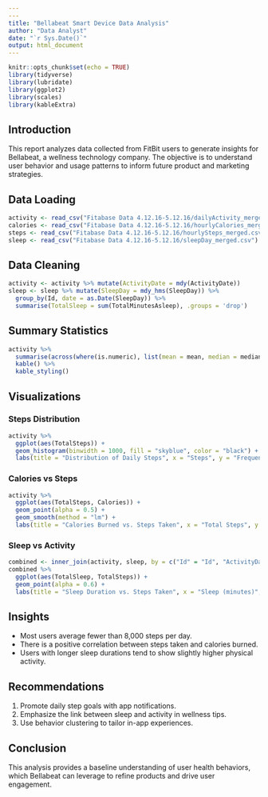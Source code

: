 ---
---
title: "Bellabeat Smart Device Data Analysis"
author: "Data Analyst"
date: "`r Sys.Date()`"
output: html_document
---

```{r setup, include=FALSE}
knitr::opts_chunk$set(echo = TRUE)
library(tidyverse)
library(lubridate)
library(ggplot2)
library(scales)
library(kableExtra)
```

## Introduction
This report analyzes data collected from FitBit users to generate insights for Bellabeat, a wellness technology company. The objective is to understand user behavior and usage patterns to inform future product and marketing strategies.

## Data Loading
```{r load-data}
activity <- read_csv("Fitabase Data 4.12.16-5.12.16/dailyActivity_merged.csv")
calories <- read_csv("Fitabase Data 4.12.16-5.12.16/hourlyCalories_merged.csv")
steps <- read_csv("Fitabase Data 4.12.16-5.12.16/hourlySteps_merged.csv")
sleep <- read_csv("Fitabase Data 4.12.16-5.12.16/sleepDay_merged.csv")
```

## Data Cleaning
```{r clean-data}
activity <- activity %>% mutate(ActivityDate = mdy(ActivityDate))
sleep <- sleep %>% mutate(SleepDay = mdy_hms(SleepDay)) %>% 
  group_by(Id, date = as.Date(SleepDay)) %>% 
  summarise(TotalSleep = sum(TotalMinutesAsleep), .groups = 'drop')
```

## Summary Statistics
```{r summary-stats}
activity %>% 
  summarise(across(where(is.numeric), list(mean = mean, median = median), na.rm = TRUE)) %>% 
  kable() %>% 
  kable_styling()
```

## Visualizations
### Steps Distribution
```{r steps-plot}
activity %>% 
  ggplot(aes(TotalSteps)) + 
  geom_histogram(binwidth = 1000, fill = "skyblue", color = "black") + 
  labs(title = "Distribution of Daily Steps", x = "Steps", y = "Frequency")
```

### Calories vs Steps
```{r calories-vs-steps}
activity %>% 
  ggplot(aes(TotalSteps, Calories)) + 
  geom_point(alpha = 0.5) + 
  geom_smooth(method = "lm") +
  labs(title = "Calories Burned vs. Steps Taken", x = "Total Steps", y = "Calories")
```

### Sleep vs Activity
```{r sleep-vs-activity}
combined <- inner_join(activity, sleep, by = c("Id" = "Id", "ActivityDate" = "date"))
combined %>% 
  ggplot(aes(TotalSleep, TotalSteps)) + 
  geom_point(alpha = 0.6) + 
  labs(title = "Sleep Duration vs. Steps Taken", x = "Sleep (minutes)", y = "Steps")
```

## Insights
- Most users average fewer than 8,000 steps per day.
- There is a positive correlation between steps taken and calories burned.
- Users with longer sleep durations tend to show slightly higher physical activity.

## Recommendations
1. Promote daily step goals with app notifications.
2. Emphasize the link between sleep and activity in wellness tips.
3. Use behavior clustering to tailor in-app experiences.

## Conclusion
This analysis provides a baseline understanding of user health behaviors, which Bellabeat can leverage to refine products and drive user engagement.
